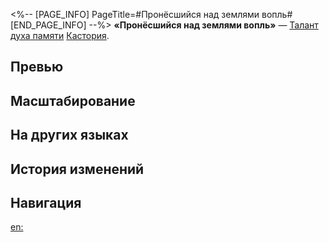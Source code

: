 <%-- [PAGE_INFO]
PageTitle=#Пронёсшийся над землями вопль#
[END_PAGE_INFO] --%>
{{Навык Инфобокс
|Название         = Пронёсшийся над землями вопль
|Изображение      = Навык Пронёсшийся над землями вопль.png
|Персонаж         = Кастория
|Тип              = Талант духа памяти
|Тэг              = Поддержка
|УронСтойк        = 
|ЭнергияГен       = 
|Энергия          = 
|Длительность     = 
|Описание         = Призыв Крыльев Смерти повышает наносимый всеми союзниками урон на 10% на 3 хода.
|Свойство1        = 
|Масштабирование1 = 
}}
'''«Пронёсшийся над землями вопль»''' — [[Талант духа памяти]] [[Кастория]].

==Превью==
{{Превью
|Файл = Пронёсшийся над землями вопль Превью
}}

==Масштабирование==


==На других языках==
{{На других языках
|en   = Roar Rumbles the Realm
|zhs  = 震彻寂壤的怒啸
|zht  = 震徹寂壤的怒嘯
|ja   = {{Rubi|静寂|しじま}}を{{Rubi|揺|ゆ}}るがす{{Rubi|怒哮|どこう}}
|ko   = 적막한 땅을 뒤흔드는 포효
|es   = Rugido que estremece el páramo
|fr   = Hurlement du royaume de la désolation
|ru   = Пронёсшийся над землями вопль
|th   = Roar Rumbles the Realm
|vi   = Tiếng Gầm Rung Chuyển Tịnh Địa
|de   = Erderschütterndes Brüllen
|id   = Roar Rumbles the Realm
|pt   = O Rugido Ecoa pelo Reino
}}

==История изменений==
{{История изменений|3.5}}

==Навигация==
{{Навык Навбокс|Кастория}}

[[en:]]